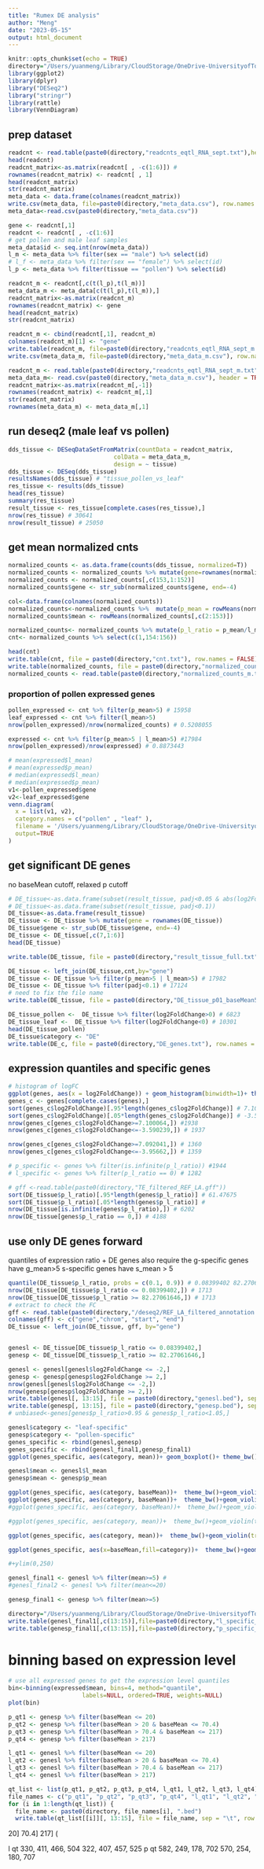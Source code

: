 ```yaml
---
title: "Rumex DE analysis"
author: "Meng"
date: "2023-05-15"
output: html_document
---
```


```r
knitr::opts_chunk$set(echo = TRUE)
directory="/Users/yuanmeng/Library/CloudStorage/OneDrive-UniversityofToronto/Manuscripts/rumex_haploid_sel/deseq2/"
library(ggplot2)
library(dplyr)
library("DESeq2")
library("stringr")
library(rattle)
library(VennDiagram)
```

## prep dataset
```r
readcnt <- read.table(paste0(directory,"readcnts_eqtl_RNA_sept.txt"),header=T)
head(readcnt)
readcnt_matrix<-as.matrix(readcnt[ , -c(1:6)]) #
rownames(readcnt_matrix) <- readcnt[ , 1]
head(readcnt_matrix)
str(readcnt_matrix)
meta_data <- data.frame(colnames(readcnt_matrix))
write.csv(meta_data, file=paste0(directory,"meta_data.csv"), row.names = FALSE)
meta_data<-read.csv(paste0(directory,"meta_data.csv"))

gene <- readcnt[,1]
readcnt <- readcnt[ , -c(1:6)]
# get pollen and male leaf samples
meta_data$id <- seq.int(nrow(meta_data))
l_m <- meta_data %>% filter(sex == "male") %>% select(id)
# l_f <- meta_data %>% filter(sex == "female") %>% select(id)
l_p <- meta_data %>% filter(tissue == "pollen") %>% select(id)

readcnt_m <- readcnt[,c(t(l_p),t(l_m))]
meta_data_m <- meta_data[c(t(l_p),t(l_m)),]
readcnt_matrix<-as.matrix(readcnt_m) 
rownames(readcnt_matrix) <- gene
head(readcnt_matrix)
str(readcnt_matrix)

readcnt_m <- cbind(readcnt[,1], readcnt_m)
colnames(readcnt_m)[1] <- "gene"
write.table(readcnt_m, file=paste0(directory,"readcnts_eqtl_RNA_sept_m.txt"))
write.csv(meta_data_m, file=paste0(directory,"meta_data_m.csv"), row.names = FALSE)

readcnt_m <- read.table(paste0(directory,"readcnts_eqtl_RNA_sept_m.txt"), header = TRUE)
meta_data_m<- read.csv(paste0(directory,"meta_data_m.csv"), header = TRUE)
readcnt_matrix<-as.matrix(readcnt_m[,-1]) 
rownames(readcnt_matrix) <- readcnt_m[,1]
str(readcnt_matrix)
rownames(meta_data_m) <- meta_data_m[,1]
```



## run deseq2 (male leaf vs pollen)
```r
dds_tissue <- DESeqDataSetFromMatrix(countData = readcnt_matrix, 
                              colData = meta_data_m,
                              design = ~ tissue)
dds_tissue <- DESeq(dds_tissue)
resultsNames(dds_tissue) # "tissue_pollen_vs_leaf"
res_tissue <- results(dds_tissue)
head(res_tissue)
summary(res_tissue)
result_tissue <- res_tissue[complete.cases(res_tissue),]
nrow(res_tissue) # 30641
nrow(result_tissue) # 25050

```



## get mean normalized cnts
```r
normalized_counts <- as.data.frame(counts(dds_tissue, normalized=T))
normalized_counts <- normalized_counts %>% mutate(gene=rownames(normalized_counts)) 
normalized_counts <- normalized_counts[,c(153,1:152)]
normalized_counts$gene <- str_sub(normalized_counts$gene, end=-4)

col<-data.frame(colnames(normalized_counts))
normalized_counts<-normalized_counts %>%  mutate(p_mean = rowMeans(normalized_counts[,c(2:76)] )) %>% mutate(l_mean = rowMeans(normalized_counts[,c(77:153)] ))
normalized_counts$mean <- rowMeans(normalized_counts[,c(2:153)])

normalized_counts<- normalized_counts %>% mutate(p_l_ratio = p_mean/l_mean)
cnt<- normalized_counts %>% select(c(1,154:156))

head(cnt)
write.table(cnt, file = paste0(directory,"cnt.txt"), row.names = FALSE)
write.table(normalized_counts, file = paste0(directory,"normalized_counts_m.txt"), quote = FALSE)
normalized_counts <- read.table(paste0(directory,"normalized_counts_m.txt"))
```

### proportion of pollen expressed genes
```r
pollen_expressed <- cnt %>% filter(p_mean>5) # 15958
leaf_expressed <- cnt %>% filter(l_mean>5) 
nrow(pollen_expressed)/nrow(normalized_counts) # 0.5208055

expressed <- cnt %>% filter(p_mean>5 | l_mean>5) #17984
nrow(pollen_expressed)/nrow(expressed) # 0.8873443

# mean(expressed$l_mean)
# mean(expressed$p_mean)
# median(expressed$l_mean)
# median(expressed$p_mean)
v1<-pollen_expressed$gene
v2<-leaf_expressed$gene
venn.diagram(
  x = list(v1, v2),
  category.names = c("pollen" , "leaf" ),
  filename = '/Users/yuanmeng/Library/CloudStorage/OneDrive-UniversityofToronto/Manuscripts/rumex_haploid_sel/deseq2/venn_diagramm.png',
  output=TRUE
)

```


## get significant DE genes
no baseMean cutoff, relaxed p cutoff
```r
# DE_tissue<-as.data.frame(subset(result_tissue, padj<0.05 & abs(log2FoldChange)>1))
# DE_tissue<-as.data.frame(subset(result_tissue, padj<0.1))
DE_tissue<-as.data.frame(result_tissue)
DE_tissue <- DE_tissue %>% mutate(gene = rownames(DE_tissue))
DE_tissue$gene <- str_sub(DE_tissue$gene, end=-4)
DE_tissue <- DE_tissue[,c(7,1:6)]
head(DE_tissue) 

write.table(DE_tissue, file = paste0(directory,"result_tissue_full.txt"), row.names = FALSE, quote = FALSE)

DE_tissue <- left_join(DE_tissue,cnt,by="gene")
DE_tissue <- DE_tissue %>% filter(p_mean>5 | l_mean>5) # 17982
DE_tissue <- DE_tissue %>% filter(padj<0.1) # 17124
# need to fix the file name
write.table(DE_tissue, file = paste0(directory,"DE_tissue_p01_baseMean5_ratio.txt"), row.names = FALSE, quote = FALSE) 

DE_tissue_pollen <-  DE_tissue %>% filter(log2FoldChange>0) # 6823
DE_tissue_leaf <-  DE_tissue %>% filter(log2FoldChange<0) # 10301
head(DE_tissue_pollen)
DE_tissue$category <- "DE"
write.table(DE_c, file = paste0(directory,"DE_genes.txt"), row.names = FALSE, quote = FALSE)
```

## expression quantiles and specific genes
```r
# histogram of logFC
ggplot(genes, aes(x = log2FoldChange)) + geom_histogram(binwidth=1)+ theme_bw()
genes_c <- genes[complete.cases(genes),]
sort(genes_c$log2FoldChange)[.95*length(genes_c$log2FoldChange)] # 7.100064
sort(genes_c$log2FoldChange)[.05*length(genes_c$log2FoldChange)] # -3.590239
nrow(genes_c[genes_c$log2FoldChange>=7.100064,]) #1938
nrow(genes_c[genes_c$log2FoldChange<=-3.590239,]) # 1937

nrow(genes_c[genes_c$log2FoldChange>=7.092041,]) # 1360
nrow(genes_c[genes_c$log2FoldChange<=-3.95662,]) # 1359
```


```r
# p_specific <- genes %>% filter(is.infinite(p_l_ratio)) #1944
# l_specific <- genes %>% filter(p_l_ratio == 0) # 1282
```

```r
# gff <-read.table(paste0(directory,"TE_filtered_REF_LA.gff"))
sort(DE_tissue$p_l_ratio)[.95*length(genes$p_l_ratio)] # 61.47675
sort(DE_tissue$p_l_ratio)[.05*length(genes$p_l_ratio)] # 
nrow(DE_tissue[is.infinite(genes$p_l_ratio),]) # 6202
nrow(DE_tissue[genes$p_l_ratio == 0,]) # 4188
```

## use only DE genes forward
quantiles of expression ratio + DE genes
also require the g-specific genes have g_mean>5
s-specific genes have s_mean > 5
```r
quantile(DE_tissue$p_l_ratio, probs = c(0.1, 0.9)) # 0.08399402 82.27061646
nrow(DE_tissue[DE_tissue$p_l_ratio <= 0.08399402,]) # 1713
nrow(DE_tissue[DE_tissue$p_l_ratio >= 82.27061646,]) # 1713
# extract to check the FC
gff <- read.table(paste0(directory,"/deseq2/REF_LA_filtered_annotation.genes.gff"))
colnames(gff) <- c("gene","chrom", "start", "end")
DE_tissue <- left_join(DE_tissue, gff, by="gene")


genesl <- DE_tissue[DE_tissue$p_l_ratio <= 0.08399402,]
genesp <- DE_tissue[DE_tissue$p_l_ratio >= 82.27061646,] 

genesl <- genesl[genesl$log2FoldChange <= -2,]
genesp <- genesp[genesp$log2FoldChange >= 2,]
nrow(genesl[genesl$log2FoldChange <= -2,]) 
nrow(genesp[genesp$log2FoldChange >= 2,]) 
write.table(genesl[, 13:15], file = paste0(directory,"genesl.bed"), sep = "\t", row.names = FALSE, col.names = FALSE, quote = FALSE)
write.table(genesp[, 13:15], file = paste0(directory,"genesp.bed"), sep = "\t", row.names = FALSE, col.names = FALSE, quote = FALSE)
# unbiased<-genes[genes$p_l_ratio>0.95 & genes$p_l_ratio<1.05,]
```


```r
genesl$category <- "leaf-specific"
genesp$category <- "pollen-specific"
genes_specific <- rbind(genesl,genesp)
genes_specific <- rbind(genesl_final1,genesp_final1)
ggplot(genes_specific, aes(category, mean))+ geom_boxplot()+ theme_bw() + ylim(0,500)

genesl$mean <- genesl$l_mean
genesp$mean <- genesp$p_mean

```
  
```r
ggplot(genes_specific, aes(category, baseMean))+  theme_bw()+geom_violin(trim=FALSE)+geom_boxplot(width=0.05)+ylim(0,50)+ylab("expression level (baseMean)")
ggplot(genes_specific, aes(category, baseMean))+  theme_bw()+geom_violin(trim=FALSE)+geom_boxplot(width=0.05)+ylab("expression level (baseMean)")
#ggplot(genes_specific, aes(category, baseMean))+  theme_bw()+geom_violin(trim=FALSE)+geom_boxplot(width=0.05)

#ggplot(genes_specific, aes(category, mean))+  theme_bw()+geom_violin(trim=FALSE)+geom_boxplot(width=0.05)

ggplot(genes_specific, aes(category, mean))+  theme_bw()+geom_violin(trim=FALSE)+geom_boxplot(width=0.05)+ylim(0,6)+ylab("expression level (baseMean)")

ggplot(genes_specific, aes(x=baseMean,fill=category))+  theme_bw()+geom_histogram(alpha=0.5,position="identity")+ylab("expression level (baseMean)")+xlim(0,1000)

#+ylim(0,250)
```

```r
genesl_final1 <- genesl %>% filter(mean>=5) #
#genesl_final2 <- genesl %>% filter(mean<=20)

genesp_final1 <- genesp %>% filter(mean>=5)

directory="/Users/yuanmeng/Library/CloudStorage/OneDrive-UniversityofToronto/Manuscripts/rumex_haploid_sel/deseq2/"
write.table(genesl_final1[,c(13:15)],file=paste0(directory,"l_specific_final1.bed"),sep="\t",row.names = FALSE, col.names = FALSE, quote=FALSE)
write.table(genesp_final1[,c(13:15)],file=paste0(directory,"p_specific_final1.bed"),sep="\t",row.names = FALSE, col.names = FALSE, quote=FALSE)

```



# binning based on expression level

```r
# use all expressed genes to get the expression level quantiles
bin<-binning(expressed$mean, bins=4, method="quantile",
                     labels=NULL, ordered=TRUE, weights=NULL)
plot(bin)

p_qt1 <- genesp %>% filter(baseMean <= 20)
p_qt2 <- genesp %>% filter(baseMean > 20 & baseMean <= 70.4)
p_qt3 <- genesp %>% filter(baseMean > 70.4 & baseMean <= 217)
p_qt4 <- genesp %>% filter(baseMean > 217)

l_qt1 <- genesl %>% filter(baseMean <= 20)
l_qt2 <- genesl %>% filter(baseMean > 20 & baseMean <= 70.4)
l_qt3 <- genesl %>% filter(baseMean > 70.4 & baseMean <= 217)
l_qt4 <- genesl %>% filter(baseMean > 217)

qt_list <- list(p_qt1, p_qt2, p_qt3, p_qt4, l_qt1, l_qt2, l_qt3, l_qt4)
file_names <- c("p_qt1", "p_qt2", "p_qt3", "p_qt4", "l_qt1", "l_qt2", "l_qt3", "l_qt4")
for (i in 1:length(qt_list)) {
  file_name <- paste0(directory, file_names[i], ".bed")
  write.table(qt_list[[i]][, 13:15], file = file_name, sep = "\t", row.names = FALSE, col.names = FALSE, quote = FALSE)}
```
20]
70.4]
217]
(

l qt
330, 411, 466, 504
322, 407, 457, 525
p qt
582, 249, 178, 702
570, 254, 180, 707
